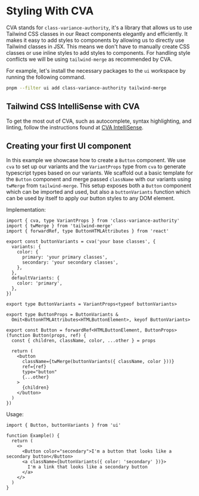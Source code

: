 # Styling With CVA

CVA stands for `class-variance-authority`, it's a library that allows us to use Tailwind CSS classes in our React components elegantly and efficiently. It makes it easy to add styles to components by allowing us to directly use Tailwind classes in JSX. This means we don't have to manually create CSS classes or use inline styles to add styles to components. For handling style conflicts we will be using `tailwind-merge` as recommended by CVA.

For example, let's install the necessary packages to the `ui` workspace by running the following command.

```bash
pnpm --filter ui add class-variance-authority tailwind-merge
```

## Tailwind CSS IntelliSense with CVA

To get the most out of CVA, such as autocomplete, syntax highlighting, and linting, follow the instructions found at [CVA IntelliSense](https://cva.style/docs/getting-started/installation#tailwind-css).

## Creating your first UI component

In this example we showcase how to create a `Button` component. We use `cva` to set up our variants and the `VariantProps` type from `cva` to generate typescript types based on our variants. We scaffold out a basic template for the `Button` component and merge passed `className` with our variants using `twMerge` from `tailwind-merge`. This setup exposes both a `Button` component which can be imported and used, but also a `buttonVariants` function which can be used by itself to apply our button styles to any DOM element.

Implementation:

```tsx
import { cva, type VariantProps } from 'class-variance-authority'
import { twMerge } from 'tailwind-merge'
import { forwardRef, type ButtonHTMLAttributes } from 'react'

export const buttonVariants = cva('your base classes', {
  variants: {
    color: {
      primary: 'your primary classes',
      secondary: 'your secondary classes',
    },
  },
  defaultVariants: {
    color: 'primary',
  },
})

export type ButtonVariants = VariantProps<typeof buttonVariants>

export type ButtonProps = ButtonVariants &
  Omit<ButtonHTMLAttributes<HTMLButtonElement>, keyof ButtonVariants>

export const Button = forwardRef<HTMLButtonElement, ButtonProps>(function Button(props, ref) {
  const { children, className, color, ...other } = props

  return (
    <button
      className={twMerge(buttonVariants({ className, color }))}
      ref={ref}
      type="button"
      {...other}
    >
      {children}
    </button>
  )
})
```

Usage:

```tsx
import { Button, buttonVariants } from 'ui'

function Example() {
  return (
    <>
      <Button color="secondary">I'm a button that looks like a secondary button</Button>
      <a className={buttonVariants({ color: 'secondary' })}>
        I'm a link that looks like a secondary button
      </a>
    </>
  )
}
```
